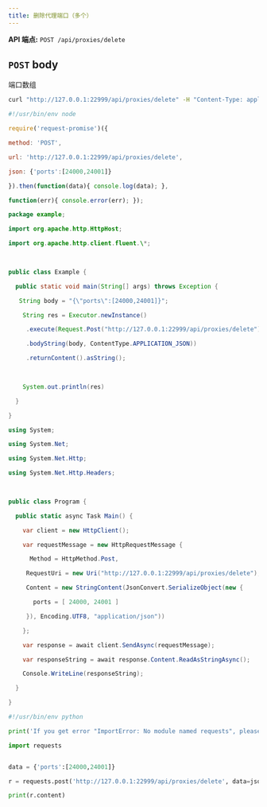 ```yaml
---
title: 删除代理端口（多个）
---
```


**API 端点:** `POST /api/proxies/delete`

## `POST` body
<ParamField body="ports" type="array" required>
端口数组
</ParamField>

<RequestExample>

```sh Shell
curl "http://127.0.0.1:22999/api/proxies/delete" -H "Content-Type: application/json" -d '{"ports":[24000,24001]}'
```

```js NodeJS
#!/usr/bin/env node

require('request-promise')({

method: 'POST',

url: 'http://127.0.0.1:22999/api/proxies/delete',

json: {'ports':[24000,24001]}

}).then(function(data){ console.log(data); },

function(err){ console.error(err); });
```


```java Java
package example;

import org.apache.http.HttpHost;

import org.apache.http.client.fluent.\*;

 

public class Example {

  public static void main(String[] args) throws Exception {

   String body = "{\"ports\":[24000,24001]}";

    String res = Executor.newInstance()

     .execute(Request.Post("http://127.0.0.1:22999/api/proxies/delete")

     .bodyString(body, ContentType.APPLICATION_JSON))

     .returnContent().asString();

 

    System.out.println(res)

  }

}
```


```cs C#
using System;

using System.Net;

using System.Net.Http;

using System.Net.Http.Headers;

 

public class Program {

  public static async Task Main() {

    var client = new HttpClient();

    var requestMessage = new HttpRequestMessage {

      Method = HttpMethod.Post,

     RequestUri = new Uri("http://127.0.0.1:22999/api/proxies/delete"),

     Content = new StringContent(JsonConvert.SerializeObject(new {

       ports = [ 24000, 24001 ]

     }), Encoding.UTF8, "application/json"))

    };

    var response = await client.SendAsync(requestMessage);

    var responseString = await response.Content.ReadAsStringAsync();

    Console.WriteLine(responseString);

  }

}
```

```python Python
#!/usr/bin/env python

print('If you get error "ImportError: No module named requests", please install it:\n$ sudo pip install requests');

import requests


data = {'ports':[24000,24001]}

r = requests.post('http://127.0.0.1:22999/api/proxies/delete', data=json.dumps(data))

print(r.content)
```
</RequestExample>